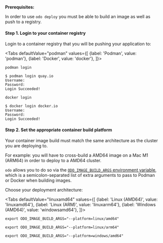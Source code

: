 
**Prerequisites:**

In order to use `odo deploy` you must be able to build an image as well as push to a registry.

#### Step 1. Login to your container registry

Login to a container registry that you will be pushing your application to:

<Tabs
defaultValue="podman"
values={[
{label: 'Podman', value: 'podman'},
{label: 'Docker', value: 'docker'},
]}>

<TabItem value="podman">

```console
podman login
```

```console
$ podman login quay.io
Username:
Password:
Login Succeeded!
```

</TabItem>

<TabItem value="docker">

```console
docker login
```

```console
$ docker login docker.io
Username:
Password:
Login Succeeded!
```

</TabItem>

</Tabs>

#### Step 2. Set the appropriate container build platform

Your container image build must match the same architecture as the cluster you are deploying to.

For example: you will have to cross-build a AMD64 image on a Mac M1 (ARM64) in order to deploy to a AMD64 cluster.

`odo` allows you to do so via the [`ODO_IMAGE_BUILD_ARGS` environment variable](/overview/configure.md#environment-variables-controlling-odo-behavior),
which is a semicolon-separated list of extra arguments to pass to Podman or Docker when building images.

Choose your deployment architecture:

<Tabs
defaultValue="linuxamd64"
values={[
{label: 'Linux (AMD64)', value: 'linuxamd64'},
{label: 'Linux (ARM)', value: 'linuxarm64'},
{label: 'Windows (AMD64)', value: 'windowsamd64'},
]}>

<TabItem value="linuxamd64">

```console
export ODO_IMAGE_BUILD_ARGS="--platform=linux/amd64"
```

</TabItem>

<TabItem value="linuxarm64">

```console
export ODO_IMAGE_BUILD_ARGS="--platform=linux/arm64"
```

</TabItem>

<TabItem value="windowsamd64">

```console
export ODO_IMAGE_BUILD_ARGS="--platform=windows/amd64"
```

</TabItem>

</Tabs>
